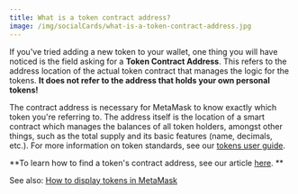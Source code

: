 ```yaml
---
title: What is a token contract address?
image: /img/socialCards/what-is-a-token-contract-address.jpg
---
```



<CustomLayout />

If you've tried adding a new token to your wallet, one thing you will have noticed is the field asking for a **Token Contract Address**. This refers to the address location of the actual token contract that manages the logic for the tokens. **It does not refer to the address that holds your own personal tokens!**

The contract address is necessary for MetaMask to know exactly which token you're referring to. The address itself is the location of a smart contract which manages the balances of all token holders, amongst other things, such as the total supply and its basic features (name, decimals, etc.). For more information on token standards, see our [tokens user guide](/managing-my-tokens/user-guide-tokens).

**To learn how to find a token's contract address, see our article [here](/managing-my-tokens/custom-tokens/how-to-find-a-token-contract-address). **

See also: [How to display tokens in MetaMask](/managing-my-tokens/custom-tokens/how-to-display-tokens-in-metamask)
